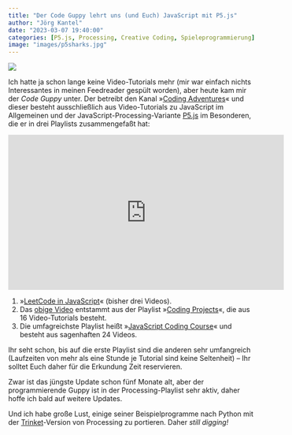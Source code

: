 ```yaml
---
title: "Der Code Guppy lehrt uns (und Euch) JavaScript mit P5.js"
author: "Jörg Kantel"
date: "2023-03-07 19:40:00"
categories: [P5.js, Processing, Creative Coding, Spieleprogrammierung]
image: "images/p5sharks.jpg"
---
```


[![](images/p5sharks-b.jpg)](https://www.youtube.com/watch?v=a4nNNF4SWj8)

Ich hatte ja schon lange keine Video-Tutorials mehr (mir war einfach nichts Interessantes in meinen Feedreader gespült worden), aber heute kam mir der *Code Guppy* unter. Der betreibt den Kanal »[Coding Adventures](https://www.youtube.com/@CodingAdventures)« und dieser besteht ausschließlich aus Video-Tutorials zu JavaScript im Allgemeinen und der JavaScript-Processing-Variante [P5.js](http://cognitiones.kantel-chaos-team.de/programmierung/creativecoding/processing/p5js.html) im Besonderen, die er in drei Playlists zusammengefaßt hat:

<iframe width="560" height="315" src="https://www.youtube.com/embed/CIBKUC4TR18" title="YouTube video player" frameborder="0" allow="accelerometer; autoplay; clipboard-write; encrypted-media; gyroscope; picture-in-picture; web-share" allowfullscreen></iframe>

1. »[LeetCode in JavaScript](https://www.youtube.com/playlist?list=PLZld0zbNGbZT9p6CjPR4wWJ1rHoq2YKMf)« (bisher drei Videos).
2. Das [obige Video](https://www.youtube.com/watch?v=CIBKUC4TR18) entstammt aus der Playlist »[Coding Projects](https://www.youtube.com/playlist?list=PLZld0zbNGbZSLmJhOam5QRKn7xGHgK0c0)«, die aus 16 Video-Tutorials besteht.
3. Die umfagreichste Playlist heißt »[JavaScript Coding Course](https://www.youtube.com/playlist?list=PLZld0zbNGbZRfjut6JI7ZLx8ZbTDa5zn-)« und besteht aus sagenhaften 24 Videos.

Ihr seht schon, bis auf die erste Playlist sind die anderen sehr umfangreich (Laufzeiten von mehr als eine Stunde je Tutorial sind keine Seltenheit) – Ihr solltet Euch daher für die Erkundung Zeit reservieren.

Zwar ist das jüngste Update schon fünf Monate alt, aber der programmierende Guppy ist in der Processing-Playlist sehr aktiv, daher hoffe ich bald auf weitere Updates.

Und ich habe große Lust, einige seiner Beispielprogramme nach Python mit der [Trinket](http://cognitiones.kantel-chaos-team.de/programmierung/python/trinket.html)-Version von Processing zu portieren. Daher *still digging!*